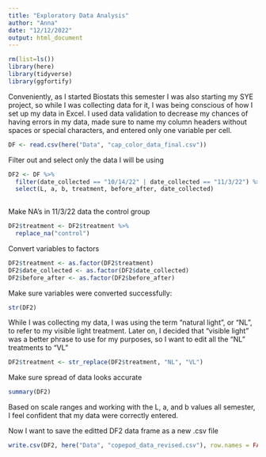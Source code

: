 ```yaml
---
title: "Exploratory Data Analysis"
author: "Anna"
date: "12/12/2022"
output: html_document
---
```



```r
rm(list=ls())
library(here)
library(tidyverse)
library(ggfortify)
```


Conveniently, as I started Biostats this semester I was also starting my  SYE project, so while I was collecting data for it, I was being conscious of how I set up my data in Excel. I used data validation to decrease my chances of having errors in my data, made sure to name my column headers without spaces or special characters, and entered only one variable per cell. 

```r
DF <- read.csv(here("Data", "cap_color_data_final.csv"))
```


Filter out and select only the data I will be using
```r
DF2 <- DF %>%
  filter(date_collected == "10/14/22" | date_collected == "11/3/22") %>%
  select(L, a, b, treatment, before_after, date_collected)
  
```

Make NA's in 11/3/22 data the control group
```r
DF2$treatment <- DF2$treatment %>%
  replace_na("control")
```

Convert variables to factors
```r
DF2$treatment <- as.factor(DF2$treatment)
DF2$date_collected <- as.factor(DF2$date_collected)
DF2$before_after <- as.factor(DF2$before_after)
```

Make sure variables were converted successfully:
```r
str(DF2)
```


While I was collecting my data, I was using the term "natural light", or "NL", to refer to my visible light treatment. Later on, I decided that "visible light" was a better phrase to use for my purposes, so I want to edit all the "NL" treatments to "VL"
```r
DF2$treatment <- str_replace(DF2$treatment, "NL", "VL")
```

Make sure spread of data looks accurate
```r
summary(DF2)
```
Based on scale ranges and working with the L, a, and b values all semester, I feel confident that my data were correctly entered. 

Now I want to save the editted DF2 data frame as a new .csv file
```r
write.csv(DF2, here("Data", "copepod_data_revised.csv"), row.names = FALSE)
```

